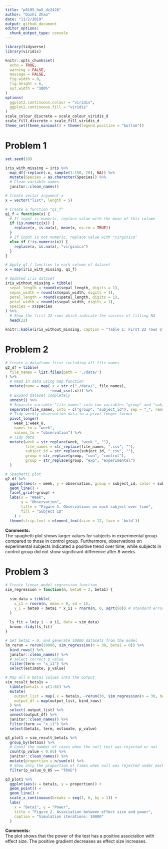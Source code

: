 ```yaml
---
title: "p8105_hw5_dz2426"
author: "Duzhi Zhao"
date: "11/2/2019"
output: github_document
editor_options: 
  chunk_output_type: console
---
```

```r
library(tidyverse)
library(viridis)

knitr::opts_chunk$set(
  echo = TRUE,
  warning = FALSE,
  message = FALSE,
  fig.width = 8, 
  fig.height = 6,
  out.width = "100%"
)
options(
  ggplot2.continuous.colour = "viridis",
  ggplot2.continuous.fill = "viridis"
)
scale_colour_discrete = scale_colour_viridis_d
scale_fill_discrete = scale_fill_viridis_d
theme_set(theme_minimal() + theme(legend.position = "bottom"))
```

# Problem 1
```r
set.seed(10)

iris_with_missing = iris %>% 
  map_df(~replace(.x, sample(1:150, 20), NA)) %>%
  mutate(Species = as.character(Species)) %>% 
  # Clean variable names
  janitor::clean_names()
```

```r
# Create vector argument x 
x = vector("list", length = 5)

# Create a function "q1_f"
q1_f = function(x) {
  # If input is numeric, replace value with the mean of this column
  if (is.numeric(x)) {
    replace(x, is.na(x), mean(x, na.rm = TRUE))
  } 
  # If input is not numeric, replace value with "virginica"
  else if (!is.numeric(x)) {
    replace(x, is.na(x), "virginica")
  }
}

# Apply q1_f function to each column of dataset
x = map(iris_with_missing, q1_f)

# Updated iris dataset
iris_without_missing = tibble(
  sepal_length = round(x$sepal_length, digits = 1),
  sepal_width = round(x$sepal_width, digits = 1),
  petal_length = round(x$petal_length, digits = 1),
  petal_width = round(x$sepal_width, digits = 1),
  species = x$species
) %>% 
  # Show the first 22 rows which indicate the success of filling NA
  head(22)

knitr::kable(iris_without_missing, caption = "Table 1: First 22 rows of Iris dataset")

```

# Problem 2
```r
# Create a dataframe first including all file names
q2_df = tibble(
  file_names = list.files(path = './data/')
) %>% 
  # Read in data using map function
  mutate(name = map(.x = str_c("./data/", file_names), 
                    ~read_csv(.x))) %>% 
  # Expand dataset completely
  unnest() %>% 
  # Separate variable "file_names" into two variables "group" and "subject id"
  separate(file_names, into = c("group", "subject_id"), sep = "_", remove = F) %>% 
  # Tidy weekly observation data in a pivot_longer format
  pivot_longer(
    week_1:week_8,
    names_to = "week",
    values_to = "observation") %>% 
  # Tidy data
  mutate(week = str_replace(week, "week_", ""),
         file_names = str_replace(file_names, ".csv", ""),
         subject_id = str_replace(subject_id, ".csv", ""),
         group = str_replace(group, "con", "control"),
         group = str_replace(group, "exp", "experimental")
  )
```

```r
# Spaghetti plot
q2_df %>% 
  ggplot(aes(x = week, y = observation, group = subject_id, color = subject_id)) +
  geom_line() + 
  facet_grid(~group) +
  labs(x = "Week", 
       y = "Observation",
       title = "Figure 1. Observations on each subject over time",
       fill = "Subject ID"
    ) +
  theme(strip.text = element_text(size = 12, face = 'bold'))
```

**Comments:**  
The spaghetti plot shows larger values for subjects in experimental group compared to those in control group. Furthermore, observations on experimental subjects indicated a positive trend over time, while subjects in control group did not show significant difference after 8 weeks.

# Problem 3
```r
# Create linear model regression function
sim_regression = function(n, beta0 = 2, beta1) {
  
  sim_data = tibble(
    x_i1 = rnorm(n, mean = 0, sd = 1),
    y_i = beta0 + beta1 * x_i1 + rnorm(n, 0, sqrt(50)) # standard error term~N[0, sqrt50]
  )
  
  ls_fit = lm(y_i ~ x_i1, data = sim_data)
  broom::tidy(ls_fit)
}

# Set beta1 = 0, and generate 10000 datasets from the model
lm_rerun = rerun(10000, sim_regression(n = 30, beta1 = 0)) %>% 
  bind_rows() %>% 
  janitor::clean_names() %>% 
  # select correct p_value
  filter(term == "x_i1") %>% 
  select(estimate, p_value)
```

```r
# Map all 6 beta1 values into the output
sim_result_beta1s = 
  tibble(beta1s = c(1:6)) %>% 
  mutate(
    output_list = map(.x = beta1s, ~rerun(30, sim_regression(n = 30, beta1 = .x))), 
    output_df = map(output_list, bind_rows)
  ) %>% 
  select(-output_list) %>% 
  unnest(output_df) %>% 
  janitor::clean_names() %>% 
  filter(term == "x_i1") %>% 
  select(beta1s, term, estimate, p_value)
```

```r
q3_plot1 = sim_result_beta1s %>% 
  group_by(beta1s) %>% 
  # Count the number of cases when the null test was rejected or not
  count(p_value < 0.05) %>% 
  janitor::clean_names() %>%
  mutate(proportion = n/sum(n)) %>% 
  # Show only the proportion of times when null was rejected under each beta1
  filter(p_value_0_05 == "TRUE")

q3_plot1 %>% 
  ggplot(aes(x = beta1s, y = proportion)) + 
  geom_point() +
  geom_line() +
  scale_x_continuous(breaks = seq(1, 6, by = 1)) +
  labs(
    x = "Beta1", y = "Power", 
    title = "Figure 2. Association between effect size and power",
    caption = "Simulation iterations: 10000"
  )
```

**Comments:**  
The plot shows that the power of the test has a positive association with effect size. The positive gradient decreases as effect size increases.

